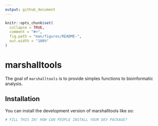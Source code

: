 ```yaml
---
output: github_document
---
```


<!-- README.md is generated from README.Rmd. Please edit that file -->

```r
knitr::opts_chunk$set(
  collapse = TRUE,
  comment = "#>",
  fig.path = "man/figures/README-",
  out.width = "100%"
)
```

# marshalltools

<!-- badges: start -->
<!-- badges: end -->

The goal of `marshalltools` is to provide simples functions to bioinformatic analysis.

## Installation

You can install the development version of marshalltools like so:

``` r
# FILL THIS IN! HOW CAN PEOPLE INSTALL YOUR DEV PACKAGE?
```

